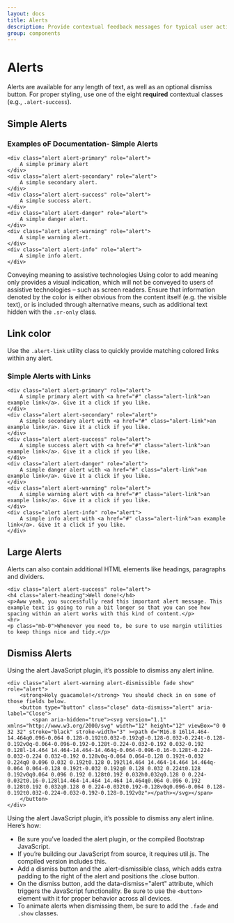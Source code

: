 ```yaml
---
layout: docs
title: Alerts
description: Provide contextual feedback messages for typical user actions with the handful of available and flexible alert messages.
group: components
---
```


# Alerts

Alerts are available for any length of text, as well as an optional dismiss button. For proper styling, use one of the eight **required** contextual classes (e.g., `.alert-success`).

## Simple Alerts

### Examples oF Documentation- Simple Alerts

    <div class="alert alert-primary" role="alert">
        A simple primary alert
    </div>
    <div class="alert alert-secondary" role="alert">
        A simple secondary alert.
    </div>
    <div class="alert alert-success" role="alert">
        A simple success alert.
    </div>
    <div class="alert alert-danger" role="alert">
        A simple danger alert.
    </div>
    <div class="alert alert-warning" role="alert">
        A simple warning alert.
    </div>
    <div class="alert alert-info" role="alert">
        A simple info alert.
    </div>

Conveying meaning to assistive technologies
Using color to add meaning only provides a visual indication, which will not be conveyed to users of assistive technologies – such as screen readers. Ensure that information denoted by the color is either obvious from the content itself (e.g. the visible text), or is included through alternative means, such as additional text hidden with the `.sr-only` class.

## Link color

Use the `.alert-link` utility class to quickly provide matching colored links within any alert.

### Simple Alerts with Links


    <div class="alert alert-primary" role="alert">
        A simple primary alert with <a href="#" class="alert-link">an example link</a>. Give it a click if you like.
    </div>
    <div class="alert alert-secondary" role="alert">
        A simple secondary alert with <a href="#" class="alert-link">an example link</a>. Give it a click if you like.
    </div>
    <div class="alert alert-success" role="alert">
        A simple success alert with <a href="#" class="alert-link">an example link</a>. Give it a click if you like.
    </div>
    <div class="alert alert-danger" role="alert">
        A simple danger alert with <a href="#" class="alert-link">an example link</a>. Give it a click if you like.
    </div>
    <div class="alert alert-warning" role="alert">
        A simple warning alert with <a href="#" class="alert-link">an example link</a>. Give it a click if you like.
    </div>
    <div class="alert alert-info" role="alert">
        A simple info alert with <a href="#" class="alert-link">an example link</a>. Give it a click if you like.
    </div>

## Large Alerts

Alerts can also contain additional HTML elements like headings, paragraphs and dividers.

    <div class="alert alert-success" role="alert">
    <h4 class="alert-heading">Well done!</h4>
    <p>Aww yeah, you successfully read this important alert message. This example text is going to run a bit longer so that you can see how spacing within an alert works with this kind of content.</p>
    <hr>
    <p class="mb-0">Whenever you need to, be sure to use margin utilities to keep things nice and tidy.</p>

## Dismiss Alerts

Using the alert JavaScript plugin, it’s possible to dismiss any alert inline.

    <div class="alert alert-warning alert-dismissible fade show" role="alert">
        <strong>Holy guacamole!</strong> You should check in on some of those fields below.
        <button type="button" class="close" data-dismiss="alert" aria-label="Close">
            <span aria-hidden="true"><svg version="1.1" xmlns="http://www.w3.org/2000/svg" width="12" height="12" viewBox="0 0 32 32" stroke="black" stroke-width="3" ><path d="M16.8 16l14.464-14.464q0.096-0.064 0.128-0.192t0.032-0.192q0-0.128-0.032-0.224t-0.128-0.192v0q-0.064-0.096-0.192-0.128t-0.224-0.032-0.192 0.032-0.192 0.128l-14.464 14.464-14.464-14.464q-0.064-0.096-0.16-0.128t-0.224-0.032-0.224 0.032-0.192 0.128v0q-0.064 0.064-0.128 0.192t-0.032 0.224q0 0.096 0.032 0.192t0.128 0.192l14.464 14.464-14.464 14.464q-0.064 0.064-0.128 0.192t-0.032 0.192q0 0.128 0.032 0.224t0.128 0.192v0q0.064 0.096 0.192 0.128t0.192 0.032h0.032q0.128 0 0.224-0.032t0.16-0.128l14.464-14.464 14.464 14.464q0.064 0.096 0.192 0.128t0.192 0.032q0.128 0 0.224-0.032t0.192-0.128v0q0.096-0.064 0.128-0.192t0.032-0.224-0.032-0.192-0.128-0.192v0z"></path></svg></span>
        </button>
    </div>

Using the alert JavaScript plugin, it’s possible to dismiss any alert inline. Here’s how:

- Be sure you’ve loaded the alert plugin, or the compiled Bootstrap JavaScript.
- If you’re building our JavaScript from source, it requires util.js. The compiled version includes this.
- Add a dismiss button and the .alert-dismissible class, which adds extra padding to the right of the alert and positions the .close button.
- On the dismiss button, add the data-dismiss="alert" attribute, which triggers the JavaScript functionality. Be sure to use the `<button>` element with it for proper behavior across all devices.
- To animate alerts when dismissing them, be sure to add the `.fade` and `.show` classes.
